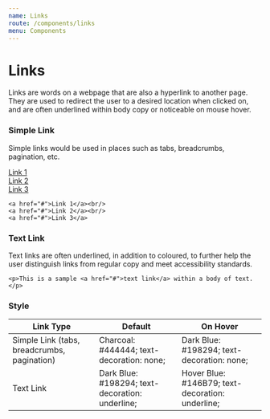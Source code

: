 ```yaml
---
name: Links
route: /components/links
menu: Components
---
```



# Links

Links are words on a webpage that are also a hyperlink to another page. They are used to redirect the user to a desired location when clicked on, and are often underlined within body copy or noticeable on mouse hover.

### Simple Link

Simple links would be used in places such as tabs, breadcrumbs, pagination, etc.

<Playground>
	<a href="#">Link 1</a>
	<br />
	<a href="#">Link 2</a>
	<br />
	<a href="#">Link 3</a>
</Playground>

    <a href="#">Link 1</a><br/>
    <a href="#">Link 2</a><br/>
    <a href="#">Link 3</a>

### Text Link

Text links are often underlined, in addition to coloured, to further help the user distinguish links from regular copy and meet accessibility standards.
    
    <p>This is a sample <a href="#">text link</a> within a body of text.</p>

### Style

<table>
    <thead>
        <th>Link Type</th>
        <th>Default</th>
        <th>On Hover</th>
    </thead>
    <tbody>
        <tr>
            <td>Simple Link (tabs, breadcrumbs, pagination)</td>
            <td>Charcoal: #444444; text-decoration: none;</td>
            <td>Dark Blue: #198294; text-decoration: none;</td>
        </tr>
        <tr>
            <td>Text Link</td>
            <td>Dark Blue: #198294; text-decoration: underline;</td>
            <td>Hover Blue: #146B79; text-decoration: underline;</td>
        </tr>
    </tbody>
</table>
